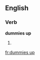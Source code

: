 ==English==

===Verb===
'''dummies up'''

# {{third-person singular of|[[dummy up]]}}

[[fr:dummies up]]